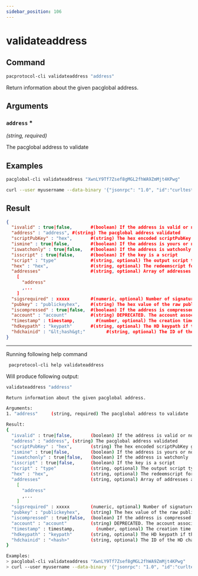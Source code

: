 ```yaml
---
sidebar_position: 106
---
```


# validateaddress
## Command

```bash
pacprotocol-cli validateaddress "address"
```

Return information about the given pacglobal address.



## Arguments

### `address` <span class='asterisk'>*</span>
*(string, required)*

The pacglobal address to validate


## Examples
```bash
pacglobal-cli validateaddress "XwnLY9Tf7Zsef8gMGL2fhWA9ZmMjt4KPwg"
```

```bash
curl --user myusername --data-binary '{"jsonrpc": "1.0", "id":"curltest", "method": "validateaddress", "params": ["XwnLY9Tf7Zsef8gMGL2fhWA9ZmMjt4KPwg"] }' -H 'content-type: text/plain;' http://127.0.0.1:1111/
```
## Result
```json
{
  "isvalid" : true|false,       #(boolean) If the address is valid or not. If not, this is the only property returned.
  "address" : "address", #(string) The pacglobal address validated
  "scriptPubKey" : "hex",       #(string) The hex encoded scriptPubKey generated by the address
  "ismine" : true|false,        #(boolean) If the address is yours or not
  "iswatchonly" : true|false,   #(boolean) If the address is watchonly
  "isscript" : true|false,      #(boolean) If the key is a script
  "script" : "type"             #(string, optional) The output script type. Possible types: nonstandard, pubkey, pubkeyhash, scripthash, multisig, nulldata
  "hex" : "hex",                #(string, optional) The redeemscript for the p2sh address
  "addresses"                   #(string, optional) Array of addresses associated with the known redeemscript
    [
      "address"
      ,...
    ]
  "sigsrequired" : xxxxx        #(numeric, optional) Number of signatures required to spend multisig output
  "pubkey" : "publickeyhex",    #(string) The hex value of the raw public key
  "iscompressed" : true|false,  #(boolean) If the address is compressed
  "account" : "account"         #(string) DEPRECATED. The account associated with the address, "" is the default account
  "timestamp" : timestamp,        #(number, optional) The creation time of the key if available in seconds since epoch #(Jan 1 1970 GMT)
  "hdkeypath" : "keypath"       #(string, optional) The HD keypath if the key is HD and available
  "hdchainid" : "&lt;hash&gt;"        #(string, optional) The ID of the HD chain
}
```


___

Running following help command
```bash
 pacprotocol-cli help validateaddress
```
Will produce following output:


```bash
validateaddress "address"

Return information about the given pacglobal address.

Arguments:
1. "address"     (string, required) The pacglobal address to validate

Result:
{
  "isvalid" : true|false,       (boolean) If the address is valid or not. If not, this is the only property returned.
  "address" : "address", (string) The pacglobal address validated
  "scriptPubKey" : "hex",       (string) The hex encoded scriptPubKey generated by the address
  "ismine" : true|false,        (boolean) If the address is yours or not
  "iswatchonly" : true|false,   (boolean) If the address is watchonly
  "isscript" : true|false,      (boolean) If the key is a script
  "script" : "type"             (string, optional) The output script type. Possible types: nonstandard, pubkey, pubkeyhash, scripthash, multisig, nulldata
  "hex" : "hex",                (string, optional) The redeemscript for the p2sh address
  "addresses"                   (string, optional) Array of addresses associated with the known redeemscript
    [
      "address"
      ,...
    ]
  "sigsrequired" : xxxxx        (numeric, optional) Number of signatures required to spend multisig output
  "pubkey" : "publickeyhex",    (string) The hex value of the raw public key
  "iscompressed" : true|false,  (boolean) If the address is compressed
  "account" : "account"         (string) DEPRECATED. The account associated with the address, "" is the default account
  "timestamp" : timestamp,        (number, optional) The creation time of the key if available in seconds since epoch (Jan 1 1970 GMT)
  "hdkeypath" : "keypath"       (string, optional) The HD keypath if the key is HD and available
  "hdchainid" : "<hash>"        (string, optional) The ID of the HD chain
}

Examples:
> pacglobal-cli validateaddress "XwnLY9Tf7Zsef8gMGL2fhWA9ZmMjt4KPwg"
> curl --user myusername --data-binary '{"jsonrpc": "1.0", "id":"curltest", "method": "validateaddress", "params": ["XwnLY9Tf7Zsef8gMGL2fhWA9ZmMjt4KPwg"] }' -H 'content-type: text/plain;' http://127.0.0.1:1111/

```

